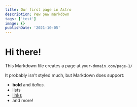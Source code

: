 ```yaml
---
title: Our first page in Astro
description: Pew pew markdown
tags: ['test']
image: {}
publishDate: '2021-10-05'
---
```


# Hi there!

This Markdown file creates a page at `your-domain.com/page-1/`

It probably isn't styled much, but Markdown does support:

- **bold** and _italics._
- lists
- [links](https://astro.build)
- and more!

